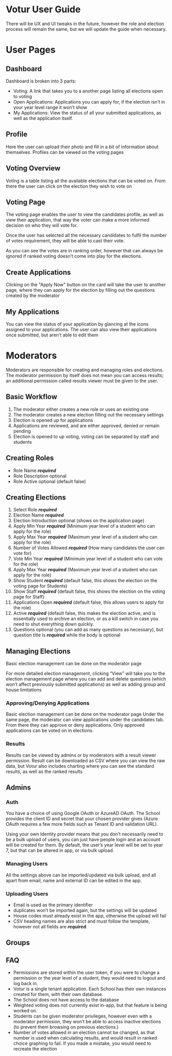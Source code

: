 
# Votur User Guide

There will be UX and UI tweaks in the future, however the role and election process will remain the same, but we will update the guide when necessary.

# User Pages

## Dashboard

<MDXImage src="/images/docs/dashboard.png" alt="Dashboard" />

Dashboard is broken into 3 parts:

- Voting: A link that takes you to a another page
  listing all elections open to voting
- Open Applications: Applications you can apply
  for, if the election isn’t in your year level range it won’t show
- My Applications: View the status of all your submitted applications, as well as the application itself.

## Profile

<MDXImage src="/images/docs/profile.png" alt="Profile Page" />

Here the user can upload their photo and fill in a bit of information about themselves. Profiles can be viewed on the voting pages

## Voting Overview

<MDXImage src="/images/docs/voting-overview.png" alt="Voting Overview Page" />

Voting is a table listing all the available elections that can be voted on. From there the user can click on the election they wish to vote on

## Voting Page

<MDXImage src="/images/docs/voting-page.png" alt="Voting Page" />

The voting page enables the user to view the candidates profile, as well as view their application, that way the voter can make a more informed decision on who they will vote for.

Once the user has selected all the necessary candidates to fulfil the number of votes requirement, they will be able to cast their vote.

As you can see the votes are in ranking order, however that can always be ignored if ranked voting doesn’t come into play for the elections.

## Create Applications

<MDXImage
  src="/images/docs/application-create.png"
  alt="Application Creation Page"
/>

Clicking on the "Apply Now" button on the card will take the user to another page, where they can apply for the election by filling out the questions created by the moderator

## My Applications

<MDXImage
  src="/images/docs/application-status.png"
  alt="Application Status Sections"
/>
You can view the status of your application by glancing at the icons assigned to
your applications. The user can also view their applications once submitted, but
aren't able to edit them

# Moderators

Moderators are responsible for creating and managing roles and elections. The moderator permission by itself does not mean you can access results; an additional permission called results viewer must be given to the user.

## Basic Workflow

1. The moderator either creates a new role or uses an existing one
2. The moderator creates a new election filling out the necessary settings
3. Election is opened up for applications
4. Applications are reviewed, and are either approved, denied or remain pending
5. Election is opened to up voting, voting can be separated by staff and students

## Creating Roles

<MDXImage src="images/docs/role-create.png" alt="Role Creation Page" />

- Role Name **_required_**
- Role Description optional
- Role Active optional (default false)

## Creating Elections

<MDXImage src="/images/docs/election-create.png" alt="Election Creation Page" />

1. Select Role **_required_**
2. Election Name **_required_**
3. Election Introduction optional (shows on the application page)
4. Apply Min Year **_required_** (Minimum year level of a student who can apply for the role)
5. Apply Max Year **_required_** (Maximum year level of a student who can apply for the role)
6. Number of Votes Allowed **_required_** (How many candidates the user can vote for)
7. Vote Min Year **_required_** (Minimum year level of a student who can vote for the role)
8. Apply Max Year **_required_** (Maximum year level of a student who can apply for the role)
9. Show Student **_required_** (default false, this shows the election on the voting page for Students)
10. Show Staff **_required_** (default false, this shows the election on the voting page for Staff)
11. Applications Open **_required_** (default false, this allows users to apply for the role)
12. Active **_required_** (default false, this makes the election active, and is essentially used to archive an election, or as a kill switch in case you need to shut everything down quickly.
13. Questions optional (you can add as many questions as necessary), but question title is **_required_** while the body is optional

## Managing Elections

<MDXImage
  src="/images/docs/election-management.png"
  alt="Election Management Page"
/>
Basic election management can be done on the moderator page

For more detailed election management, clicking “View” will take you to the election management page where you can add and delete questions (which won’t affect previously submitted applications) as well as adding group and house limitations

### Approving/Denying Applications

<MDXImage
  src="/images/docs/application-approval.png"
  alt="Approving Applications Page"
/>
Basic election management can be done on the moderator page Under the same page,
the moderator can view applications under the candidates tab. From there they can
approve or deny applications. Only approved applications can be voted on in elections.

### Results

Results can be viewed by admins or by moderators with a result viewer permission. Result can be downloaded as CSV where you can view the raw data, but Votur also includes charting where you can see the standard results, as well as the ranked results

<MDXImage
  src="/images/docs/chart-unranked.png"
  alt="Uranked Results Chart"
  size="sm"
/>
<MDXImage src="/images/docs/chart-ranked.png" alt="Ranked Results Chart" />
## Admins

### Auth

You have a choice of using Google OAuth or AzureAD OAuth. The School provides the client ID and secret that your chosen provider gives (Azure OAuth requires a few more fields such as Tenant ID and validation URL).

Using your own Identity provider means that you don’t necessarily need to be a bulk upload of users, you can just have people login and an account will be created for them. By default, the user’s year level will be set to year 7, but that can be altered in app, or via bulk upload.

### Managing Users

<MDXImage src="/images/docs/user-settings.png" alt="Manage User Page" />

All the settings above can be imported/updated via bulk upload, and all apart from email, name and external ID can be edited in the app.

### Uploading Users

- Email is used as the primary identifier
- duplicates won’t be imported again, but the settings will be updated
- House codes must already exist in the app, otherwise the upload will fail
- CSV heading names are also strict and must follow the template, however not all fields are **_required_**.

<MDXImage src="/images/docs/user-upload.png" alt="User Upload Page" />

## Groups

## FAQ

- Permissions are stored within the user token, if you were to change a permission or the year level of a student, they would need to logout and log back in.
- Votur is a single tenant application. Each School has their own instances created for them, with their own database.
- The School does not have access to the database
- Weighted voting does not currently exist in-app, but that feature is being worked on.
- Students can be given moderator privileges, however even with a moderator permission, they won’t be able to access inactive elections (to prevent them browsing on previous elections.)
- Number of votes allowed in an election cannot be changed, as that number is used when calculating results, and would result in ranked choice graphing to fail. If you made a mistake, you would need to recreate the election

